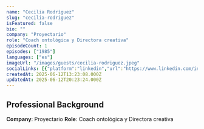 ```yaml
---
name: "Cecilia Rodríguez"
slug: "cecilia-rodriguez"
isFeatured: false
bio: ""
company: "Proyectario"
role: "Coach ontológica y Directora creativa"
episodeCount: 1
episodes: ["1985"]
languages: ["es"]
imageUrl: "/images/guests/cecilia-rodriguez.jpeg"
socialLinks: [{"platform":"linkedin","url":"https://www.linkedin.com/in/ceciliarod/"}]
createdAt: 2025-06-12T13:23:08.000Z
updatedAt: 2025-06-12T20:23:24.000Z
---
```


## Professional Background

**Company**: Proyectario
**Role**: Coach ontológica y Directora creativa

